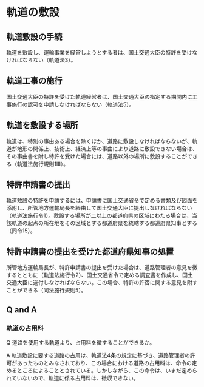 
# 軌道の敷設

## 軌道敷設の手続

軌道を敷設し、運輸事業を経営しようとする者は、国土交通大臣の特許を受けなければならない（軌道法3）。

## 軌道工事の施行

国土交通大臣の特許を受けた軌道経営者は、国土交通大臣の指定する期間内に工事施行の認可を申請しなければならない（軌道法5）。

## 軌道を敷設する場所

軌道は、特別の事由ある場合を除くほか、道路に敷設しなければならないが、軌道が地形の関係上、技術上、経済上等の事由により道路に敷設できない場合は、その事由書を附し特許を受けた場合には、道路以外の場所に敷設することができる（軌道法施行規則1ⅡI）。

## 特許申請書の提出

軌道敷設の特許を申請するには、申請書に国土交通省令で定める書類及び図面を添附し、所管地方運輸局長を経由して国土交通大臣に提出しなければならない（軌道法施行令1）。敷設する場所が二以上の都道府県の区域にわたる場合は、当該軌道の起点の所在地をその区域とする都道府県を統轄する都道府県知事とする（同令15）。

## 特許申請書の提出を受けた都道府県知事の処置

所管地方運輸局長が、特許申請書の提出を受けた場合は、道路管理者の意見を徴するとともに（軌道法施行令2）、国土交通省令で定める調査書を作成し、国土交通大臣に送付しなければならない。この場合、特許の許否に関する意見を附すことができる（同法施行規則5）。

## Q and A

### 軌道の占用料

Q 道路を使用する軌道より、占用料を徴することができるか。

A 軌道敷設に要する道路の占用は、軌道法4条の規定に基づき、道路管理者の許可があったものとみなされており、この場合における道路の占用料は、命令の定めるところによることとされている。しかしながら、この命令は、いまだ定められていないので、軌道に係る占用料は、徴収できない。
